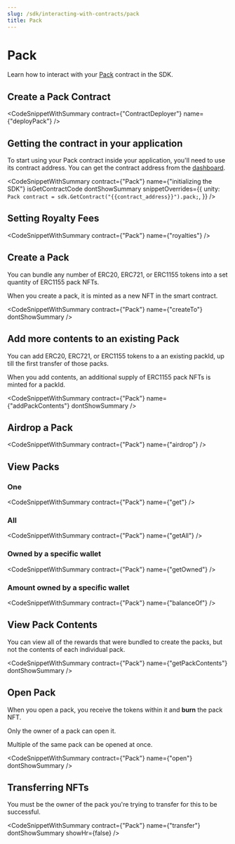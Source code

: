 ```yaml
---
slug: /sdk/interacting-with-contracts/pack
title: Pack
---
```



# Pack

Learn how to interact with your [Pack](/pre-built-contracts/pack) contract in the SDK.

## Create a Pack Contract

<CodeSnippetWithSummary contract={"ContractDeployer"} name={"deployPack"} />

## Getting the contract in your application

To start using your Pack contract inside your application, you'll need to use its contract address.
You can get the contract address from the [dashboard](https://thirdweb.com/dashboard).

<CodeSnippetWithSummary
  contract={"Pack"}
  name={"initializing the SDK"}
  isGetContractCode
  dontShowSummary
  snippetOverrides={{
    unity: `Pack contract = sdk.GetContract("{{contract_address}}").pack;`,
  }}
/>

## Setting Royalty Fees

<CodeSnippetWithSummary contract={"Pack"} name={"royalties"} />

## Create a Pack

You can bundle any number of ERC20, ERC721, or ERC1155 tokens into a set quantity of ERC1155 pack NFTs.

When you create a pack, it is minted as a new NFT in the smart contract.

<CodeSnippetWithSummary contract={"Pack"} name={"createTo"} dontShowSummary />

## Add more contents to an existing Pack

You can add ERC20, ERC721, or ERC1155 tokens to a an existing packId, up till the first transfer of those packs.

When you add contents, an additional supply of ERC1155 pack NFTs is minted for a packId.

<CodeSnippetWithSummary
  contract={"Pack"}
  name={"addPackContents"}
  dontShowSummary
/>

## Airdrop a Pack

<CodeSnippetWithSummary contract={"Pack"} name={"airdrop"} />

## View Packs

### One

<CodeSnippetWithSummary contract={"Pack"} name={"get"} />

### All

<CodeSnippetWithSummary contract={"Pack"} name={"getAll"} />

### Owned by a specific wallet

<CodeSnippetWithSummary contract={"Pack"} name={"getOwned"} />

### Amount owned by a specific wallet

<CodeSnippetWithSummary contract={"Pack"} name={"balanceOf"} />

## View Pack Contents

You can view all of the rewards that were bundled to create the packs, but not the contents of each individual pack.

<CodeSnippetWithSummary
  contract={"Pack"}
  name={"getPackContents"}
  dontShowSummary
/>

## Open Pack

When you open a pack, you receive the tokens within it and **burn** the pack NFT.

Only the owner of a pack can open it.

Multiple of the same pack can be opened at once.

<CodeSnippetWithSummary contract={"Pack"} name={"open"} dontShowSummary />

## Transferring NFTs

You must be the owner of the pack you're trying to transfer for this to be successful.

<CodeSnippetWithSummary
  contract={"Pack"}
  name={"transfer"}
  dontShowSummary
  showHr={false}
/>
